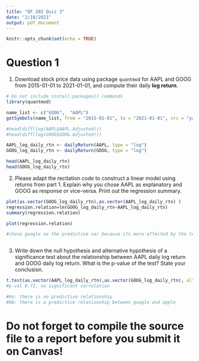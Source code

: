 ---
title: "QF 202 Quiz 3"
date: "2/18/2021"
output: pdf_document
---

```{r setup, include=FALSE}
knitr::opts_chunk$set(echo = TRUE)
```

# Question 1

1. Download stock price data using package `quantmod` for AAPL and GOOG from 2015-01-01 to 2021-01-01, and compute their daily **log return**.

```{r}
# Do not include install.packages() commands
library(quantmod)

name_list <- c("GOOG",  "AAPL")
getSymbols(name_list, from = "2015-01-01", to = "2021-01-01", src = "yahoo")

#head(diff(log(AAPL$AAPL.Adjusted)))
#head(diff(log(GOOG$GOOG.Adjusted)))

AAPL_log_daily_rtn <- dailyReturn(AAPL, type = "log")
GOOG_log_daily_rtn <- dailyReturn(GOOG, type = "log")

head(AAPL_log_daily_rtn)
head(GOOG_log_daily_rtn)

```
2. Please adapt the recitation code to construct a linear model using returns from part 1. Explain why you chose AAPL as explanatory and GOOG as response or vice-versa. Print out the regression summary.

```{r}
plot(as.vector(GOOG_log_daily_rtn),as.vector(AAPL_log_daily_rtn) )
regression.relation=lm(GOOG_log_daily_rtn~AAPL_log_daily_rtn)
summary(regression.relation)

plot(regression.relation)

#chose google as the predictive var because its more affected by the tech secotrs and the correlation is pos



```

3. Write down the null hypothesis and alternative hypothesis of a significance test about the relationship between AAPL daily log return and GOOG daily log return. What is the p-value of the test? State your conclusion. 
```{r}
t.test(as.vector(AAPL_log_daily_rtn),as.vector(GOOG_log_daily_rtn), alternative = "two.sided" , conf.level = 0.95)
#p val 0.71, no significant correlation

#Ho: there is no predictive relationship
#HA: there is a predictive relationship between google and apple
```





# Do not forget to compile the source file to a report before you submit it on Canvas!

